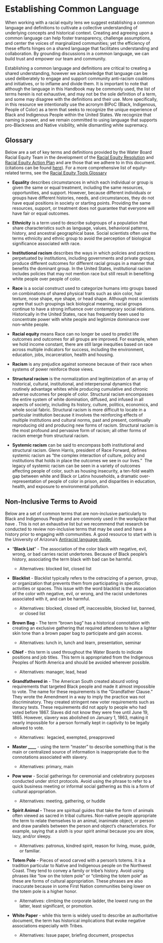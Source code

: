 # Establishing Common Language

When working with a racial equity lens we suggest establishing a common language and definitions to cultivate a collective understanding of underlying concepts and historical context. Creating and agreeing upon a common language can help foster transparency, challenge assumptions, and center the voices of marginalized communities; yet the efficiency of these efforts hinges on a shared language that facilitates understanding and collaboration. By grounding discussions in a common language, we can build trust and empower our team and community.

Establishing a common language and definitions are critical to creating a shared understanding, however we acknowledge that language can be used deliberately to engage and support community anti-racism coalitions and initiatives, or to inflame and divide them. It is important to note that although the language in this Handbook may be commonly used, the list of terms herein is not exhaustive, and may not be the sole definition of a term, and some may disagree with the definitions and their use. More specifically, in this resource we intentionally use the acronym BIPoC (Black, Indigenous, People of Color) as a term that seeks to recognize the unique experience of Black and Indigenous People within the United States. We recognize that naming is power, and we remain committed to using language that supports pro-Blackness and Native visibility, while dismantling white supremacy. 

## Glossary

Below are a set of key terms and definitions provided by the Water Board Racial Equity Team in the development of the [Racial Equity Resolution](https://www.waterboards.ca.gov/board_decisions/adopted_orders/resolutions/2021/rs2021_0050.pdf) and [Racial Equity Action Plan](https://www.waterboards.ca.gov/racial_equity/docs/racial-equity-action-plan-final-en.pdf) and are those that we adhere to in this document. (citations can be found [here](https://waterboards.ca.gov/racial_equity/information-and-resources.html#terminology)). For a more comprehensive list of equity-related terms, see the [Racial Equity Tools Glossary](https://www.racialequitytools.org/glossary)

-   **Equality** describes circumstances in which each individual or group is given the same or equal treatment, including the same resources, opportunities, and support. However, because different individuals or groups have different histories, needs, and circumstances, they do not have equal positions in society or starting points. Providing the same resources, support, or treatment does not guarantee that everyone will have fair or equal outcomes.

-   **Ethnicity** is a term used to describe subgroups of a population that share characteristics such as language, values, behavioral patterns, history, and ancestral geographical base. Social scientists often use the terms ethnicity and ethnic group to avoid the perception of biological significance associated with race.

-   **Institutional racism** describes the ways in which policies and practices perpetuated by institutions, including governments and private groups, produce different outcomes for different racial groups in a manner that benefits the dominant group. In the United States, institutional racism includes policies that may not mention race but still result in benefiting white people over people of color.

-   **Race** is a social construct used to categorize humans into groups based on combinations of shared physical traits such as skin color, hair texture, nose shape, eye shape, or head shape. Although most scientists agree that such groupings lack biological meaning, racial groups continue to have a strong influence over contemporary social relations. Historically in the United States, race has frequently been used to concentrate power with white people and legitimize dominance over non-white people.

-   **Racial equity** means Race can no longer be used to predict life outcomes and outcomes for all groups are improved. For example, when we hold income constant, there are still large inequities based on race across multiple indicators for success, including the environment, education, jobs, incarceration, health and housing. 

-   **Racism** is any prejudice against someone because of their race when systems of power reinforce those views. 

-   **Structural racism** is the normalization and legitimization of an array of historical, cultural, institutional, and interpersonal dynamics that routinely advantage whites while producing cumulative and chronic adverse outcomes for people of color. Structural racism encompasses the entire system of white domination, diffused, and infused in all aspects of society, including its history, culture, politics, economics, and whole social fabric. Structural racism is more difficult to locate in a particular institution because it involves the reinforcing effects of multiple institutions and cultural norms, past and present, continually reproducing old and producing new forms of racism. Structural racism is the most profound and pervasive form of racism; all other forms of racism emerge from structural racism.

-   **Systemic racism** can be said to encompass both institutional and structural racism. Glenn Harris, president of Race Forward, defines systemic racism as “the complex interaction of culture, policy and institutions that holds in place the outcomes we see in our lives.”  The legacy of systemic racism can be seen in a variety of outcomes affecting people of color, such as housing insecurity, a ten-fold wealth gap between white and Black or Latinx households, a dramatic over-representation of people of color in prison, and disparities in education, health, and exposure to environmental pollution.

## Non-Inclusive Terms to Avoid

Below are a set of common terms that are non-inclusive particularly to Black and Indigenous People and are commonly used in the workplace that have . This is not an exhaustive list but we recommend that research be conducted to review non-inclusive terms that may be used and have a history prior to engaging with communities. A good resource to start with is the University of Arizona's [Antiracist language guide.](https://lib.arizona.edu/help/employees/anti-racist-guide)

-   "**Black List**" - The association of the color black with negative, evil, wrong, or bad carries racist undertones. Because of Black people's history, associating the term black with bad can be harmful.

    -   Alternatives: blocked list, closed list

-   **Blacklist** - Blacklist typically refers to the ostracizing of a person, group, or organization that prevents them from participating in specific activities or spaces. This issue with the word blacklist is the association of the color with negative, evil, or wrong, and the racist undertones associated with it, and can be harmful.

    -   Alternatives: blocked, closed off, inaccessible, blocked list, banned, or closed list

-   **Brown Bag** - The term “brown bag” has a historical connotation with creating an exclusive gathering that required attendees to have a lighter skin tone than a brown paper bag to participate and gain access.

    -   Alternatives: lunch in, lunch and learn, presentation, seminar

-   **Chief** - this term is used throughout the Water Boards to indicate positions and job titles.  This term is appropriated from the Indigenous Peoples of North America and should be avoided wherever possible.

    -   Alternatives: manager, lead, head

-   **Grandfathered in** - The American South created absurd voting requirements that targeted Black people and made it almost impossible to vote. The name for these requirements is the "Grandfather Clause." They wrote the Amendment in a way to imply the practice was not discriminatory. They created stringent new voter requirements such as literacy tests. These requirements did not apply to people who had voted before 1867. Slaves did not know they were free until June 19, 1865. However, slavery was abolished on January 1, 1863, making it nearly impossible for a person formally kept in captivity to be legally allowed to vote.

    -   Alternatives:  legacied, exempted, preapproved

-   **Master \_\_\_\_** - using the term "master" to describe something that is the main or centralized source of information is inappropriate due to the connotations associated with slavery.

    -   Alternatives: primary, main

-   **Pow wow** - Social gatherings for ceremonial and celebratory purposes conducted under strict protocols. Avoid using the phrase to refer to a quick business meeting or informal social gathering as this is a form of cultural appropriation.

    -   Alternatives: meeting, gathering, or huddle

-   **Spirit Animal -** These are spiritual guides that take the form of animals often viewed as sacred in tribal cultures. Non-native people appropriate the term to relate themselves to an animal, inanimate object, or person and draw parallels between the person and object’s characteristics. For example, saying that a sloth is your spirit animal because you are slow, lazy, and/or sleepy.

    -   Alternatives: patronus, kindred spirit, reason for living, muse, guide, or familiar.

-   **Totem Pole** - Pieces of wood carved with a person’s totems. It is a tradition particular to Native and Indigenous people on the Northwest Coast. They tend to convey a family or tribe’s history. Avoid using phrases like “low on the totem pole” or “climbing the totem pole” as these are forms of cultural appropriation. These phrases are also inaccurate because in some First Nation communities being lower on the totem pole is a higher honor.

    -   Alternatives: climbing the corporate ladder, the lowest rung on the latter, least significant, or promotion.

-   **White Paper** - while this term is widely used to describe an authoritative document, the term has historical implications that evoke negative associations especially with Tribes. 

    -   Alternatives: Issue paper, briefing document, prospectus
